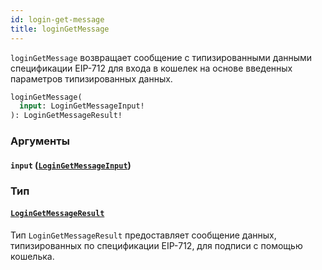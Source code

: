 ```yaml
---
id: login-get-message
title: loginGetMessage
---
```



`loginGetMessage` возвращает сообщение с типизированными данными спецификации EIP-712 для входа в кошелек на основе введенных параметров типизированных данных.

```graphql
loginGetMessage(
  input: LoginGetMessageInput!
): LoginGetMessageResult!
```


### Аргументы

#### `input` ([`LoginGetMessageInput`](/reference/inputs/login-get-message-input))




### Тип

#### [`LoginGetMessageResult`](/reference/objects/login-get-message-result) 

Тип `LoginGetMessageResult` предоставляет сообщение данных, типизированных по спецификации EIP-712, для подписи с помощью кошелька.


